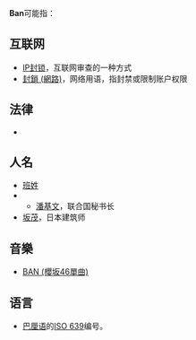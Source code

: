 {{selfref|有关维基百科的編輯禁制方針，参见[[Wikipedia:BAN|Wikipedia:BAN]]。有关用户封禁方针，参见[[Wikipedia:BLOCK|Wikipedia:BLOCK]]。}}

'''Ban'''可能指：
{{TOC right}}

== 互联网 ==
* [[IP封锁|IP封锁]]，互联网审查的一种方式
* [[封鎖_(網路)|封鎖 (網路)]]，网络用语，指封禁或限制账户权限
== 法律 ==
* {{tsl|en|Ban (law)|禁止 (法律)}}
==人名==
* [[班姓|班姓]]
* {{tsl|en|Ban (Korean name)|Ban (韩国姓名)}}
** [[潘基文|潘基文]]，联合国秘书长
* [[坂茂|坂茂]]，日本建筑师

==音樂==
* [[BAN_(櫻坂46單曲)|BAN (櫻坂46單曲)]]

==语言==
*[[巴厘语|巴厘语]]的[[ISO_639|ISO 639]]编号。

{{disambiguation|cat=非中文名称消歧义}}